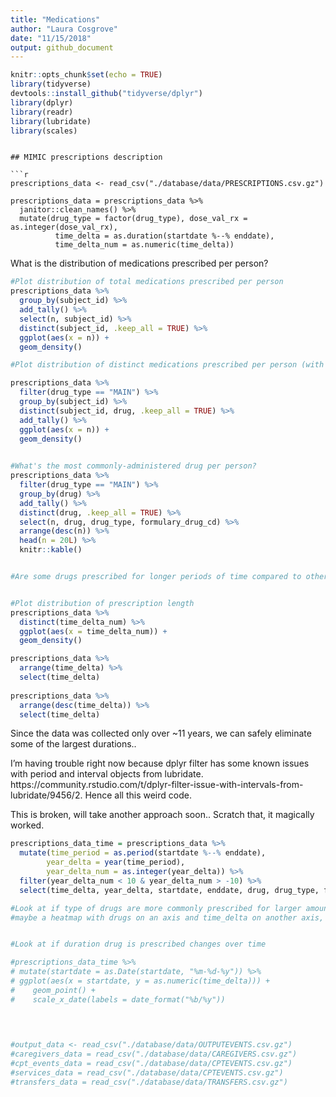 ```yaml
---
title: "Medications"
author: "Laura Cosgrove"
date: "11/15/2018"
output: github_document
---
```


```r
knitr::opts_chunk$set(echo = TRUE)
library(tidyverse)
devtools::install_github("tidyverse/dplyr")
library(dplyr)
library(readr)
library(lubridate)
library(scales)

```
```

## MIMIC prescriptions description

```r

prescriptions_data <- read_csv("./database/data/PRESCRIPTIONS.csv.gz")
  
prescriptions_data = prescriptions_data %>% 
  janitor::clean_names() %>% 
  mutate(drug_type = factor(drug_type), dose_val_rx = as.integer(dose_val_rx),
          time_delta = as.duration(startdate %--% enddate),
          time_delta_num = as.numeric(time_delta))

```

What is the distribution of medications prescribed per person?
```r
#Plot distribution of total medications prescribed per person
prescriptions_data %>% 
  group_by(subject_id) %>% 
  add_tally() %>% 
  select(n, subject_id) %>% 
  distinct(subject_id, .keep_all = TRUE) %>% 
  ggplot(aes(x = n)) +
  geom_density()

#Plot distribution of distinct medications prescribed per person (with drug type not equal to an additive)

prescriptions_data %>%
  filter(drug_type == "MAIN") %>% 
  group_by(subject_id) %>% 
  distinct(subject_id, drug, .keep_all = TRUE) %>% 
  add_tally() %>% 
  ggplot(aes(x = n)) +
  geom_density()
  

#What's the most commonly-administered drug per person?
prescriptions_data %>%
  filter(drug_type == "MAIN") %>% 
  group_by(drug) %>% 
  add_tally() %>% 
  distinct(drug, .keep_all = TRUE) %>% 
  select(n, drug, drug_type, formulary_drug_cd) %>% 
  arrange(desc(n)) %>% 
  head(n = 20L) %>% 
  knitr::kable()


#Are some drugs prescribed for longer periods of time compared to others?


#Plot distribution of prescription length
prescriptions_data %>% 
  distinct(time_delta_num) %>% 
  ggplot(aes(x = time_delta_num)) +
  geom_density()

prescriptions_data %>% 
  arrange(time_delta) %>% 
  select(time_delta) 
  
prescriptions_data %>% 
  arrange(desc(time_delta)) %>% 
  select(time_delta) 
```

Since the data was collected only over ~11 years, we can safely eliminate some of the largest durations..

I'm having trouble right now because dplyr filter has some known issues with period and interval objects from lubridate. https://community.rstudio.com/t/dplyr-filter-issue-with-intervals-from-lubridate/9456/2. Hence all this weird code.


This is broken, will take another approach soon.. Scratch that, it magically worked.
```r

prescriptions_data_time = prescriptions_data %>% 
  mutate(time_period = as.period(startdate %--% enddate),
        year_delta = year(time_period),
        year_delta_num = as.integer(year_delta)) %>% 
  filter(year_delta_num < 10 & year_delta_num > -10) %>% 
  select(time_delta, year_delta, startdate, enddate, drug, drug_type, formulary_drug_cd, subject_id)

#Look at if type of drugs are more commonly prescribed for larger amounts of time
#maybe a heatmap with drugs on an axis and time_delta on another axis, with instances prescribed as fill


#Look at if duration drug is prescribed changes over time

#prescriptions_data_time %>% 
# mutate(startdate = as.Date(startdate, "%m-%d-%y")) %>% 
# ggplot(aes(x = startdate, y = as.numeric(time_delta))) +
#    geom_point() +
#    scale_x_date(labels = date_format("%b/%y")) 
    

  
```

```r
#output_data <- read_csv("./database/data/OUTPUTEVENTS.csv.gz")
#caregivers_data = read_csv("./database/data/CAREGIVERS.csv.gz")
#cpt_events_data = read_csv("./database/data/CPTEVENTS.csv.gz")
#services_data = read_csv("./database/data/CPTEVENTS.csv.gz")
#transfers_data = read_csv("./database/data/TRANSFERS.csv.gz")


```

